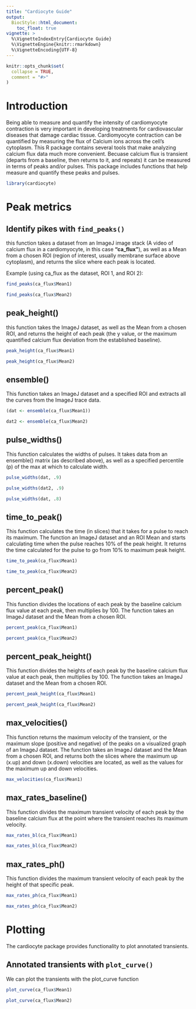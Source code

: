 ```yaml
---
title: "Cardiocyte Guide"
output: 
  BiocStyle::html_document:
    toc_float: true
vignette: >
  %\VignetteIndexEntry{Cardiocyte Guide}
  %\VignetteEngine{knitr::rmarkdown}
  %\VignetteEncoding{UTF-8}
---
```


```r
knitr::opts_chunk$set(
  collapse = TRUE,
  comment = "#>"
)
```

# Introduction

Being able to measure and quantify the intensity of cardiomyocyte contraction is very important in developing treatments for cardiovascular diseases that damage cardiac tissue. Cardiomyocyte contraction can be quantified by measuring the flux of Calcium ions across the cell's cytoplasm. This R package contains several tools that make analyzing calcium flux data much more convenient. Becuase calcium flux is transient (departs from a baseline, then returns to it, and repeats) it can be measured in terms of peaks and/or pulses. This package includes functions that help measure and quantify these peaks and pulses. 


```r
library(cardiocyte)
```

# Peak metrics

## Identify pikes with `find_peaks()`

this function takes a dataset from an ImageJ image stack (A video of calcium flux in a cardiomyocyte, in this case **"ca_flux"**), as well as a Mean from a chosen ROI (region of interest, usually membrane surface above cytoplasm), and returns the slice where each peak is located. 

Example (using ca_flux as the dataset, ROI 1, and ROI 2): 
```r

find_peaks(ca_flux$Mean1)

find_peaks(ca_flux$Mean2)
```


## peak_height()

this function takes the ImageJ dataset, as well as the Mean from a chosen ROI, and returns the height of each peak (the y value, or the maximum quantified calcium flux deviation from the established baseline). 

```r
peak_height(ca_flux$Mean1)

peak_height(ca_flux$Mean2)
```
## ensemble()

This function takes an ImageJ dataset and a specified ROI and extracts all the curves from the ImageJ trace data. 

```r
(dat <- ensemble(ca_flux$Mean1))

dat2 <- ensemble(ca_flux$Mean2)
```

## pulse_widths()

This function calculates the widths of pulses. It takes data from an ensemble() matrix (as described above), as well as a specified percentile (p) of the max at which to calculate width. 

```r
pulse_widths(dat, .9)

pulse_widths(dat2, .9)

pulse_widths(dat, .8)
```

## time_to_peak()

This function calculates the time (in slices) that it takes for a pulse to reach its maximum. The function an ImageJ dataset and an ROI Mean and starts calculating time when the pulse reaches 10% of the peak height. It returns the time calculated for the pulse to go from 10% to maximum peak height. 

```r
time_to_peak(ca_flux$Mean1)

time_to_peak(ca_flux$Mean2)
```

## percent_peak()

This function divides the locations of each peak by the baseline calcium flux value at each peak, then multiplies by 100. The function takes an ImageJ dataset and the Mean from a chosen ROI. 

```r
percent_peak(ca_flux$Mean1)

percent_peak(ca_flux$Mean2)
```

## percent_peak_height()

This function divides the heights of each peak by the baseline calcium flux value at each peak, then multiplies by 100. The function takes an ImageJ dataset and the Mean from a chosen ROI. 

```r
percent_peak_height(ca_flux$Mean1)

percent_peak_height(ca_flux$Mean2)
```


## max_velocities()

This function returns the maximum velocity of the transient, or the maximum slope (positive and negative) of the peaks on a visualized graph of an ImageJ dataset. The function takes an ImageJ dataset and the Mean from a chosen ROI, and returns both the slices where the maximum up (x.up) and down (x.down) velocities are located, as well as the values for the maximum up and down velocities. 

```r
max_velocities(ca_flux$Mean1)

```

## max_rates_baseline()

This function divides the maximum transient velocity of each peak by the baseline calcium flux at the point where the transient reaches its maximum velocity. 

```r
max_rates_bl(ca_flux$Mean1)

max_rates_bl(ca_flux$Mean2)
```

## max_rates_ph()

This function divides the maximum transient velocity of each peak by the height of that specific peak. 

```r
max_rates_ph(ca_flux$Mean1)

max_rates_ph(ca_flux$Mean2)
```

# Plotting

The cardiocyte package provides functionality to plot annotated transients.

## Annotated transients with `plot_curve()`

We can plot the transients with the plot_curve function

```r
plot_curve(ca_flux$Mean1)

plot_curve(ca_flux$Mean2)
```
